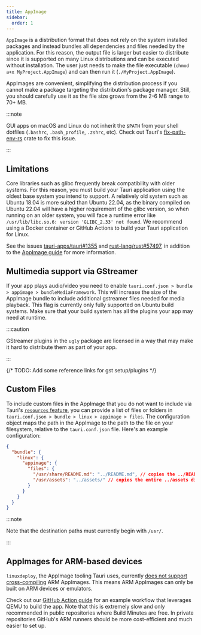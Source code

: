 ```yaml
---
title: AppImage
sidebar:
  order: 1
---
```


`AppImage` is a distribution format that does not rely on the system installed packages and instead bundles all dependencies and files needed by the application. For this reason, the output file is larger but easier to distribute since it is supported on many Linux distributions and can be executed without installation. The user just needs to make the file executable (`chmod a+x MyProject.AppImage`) and can then run it (`./MyProject.AppImage`).

AppImages are convenient, simplifying the distribution process if you cannot make a package targeting the distribution's package manager. Still, you should carefully use it as the file size grows from the 2-6 MB range to 70+ MB.

:::note

GUI apps on macOS and Linux do not inherit the `$PATH` from your shell dotfiles (`.bashrc`, `.bash_profile`, `.zshrc`, etc). Check out Tauri's [fix-path-env-rs](https://github.com/tauri-apps/fix-path-env-rs) crate to fix this issue.

:::

## Limitations

Core libraries such as glibc frequently break compatibility with older systems. For this reason, you must build your Tauri application using the oldest base system you intend to support. A relatively old system such as Ubuntu 18.04 is more suited than Ubuntu 22.04, as the binary compiled on Ubuntu 22.04 will have a higher requirement of the glibc version, so when running on an older system, you will face a runtime error like `/usr/lib/libc.so.6: version 'GLIBC_2.33' not found`. We recommend using a Docker container or GitHub Actions to build your Tauri application for Linux.

See the issues [tauri-apps/tauri#1355](https://github.com/tauri-apps/tauri/issues/1355) and [rust-lang/rust#57497](https://github.com/rust-lang/rust/issues/57497), in addition to the [AppImage guide](https://docs.appimage.org/reference/best-practices.html#binaries-compiled-on-old-enough-base-system) for more information.

## Multimedia support via GStreamer

If your app plays audio/video you need to enable `tauri.conf.json > bundle > appimage > bundleMediaFramework`. This will increase the size of the AppImage bundle to include additional gstreamer files needed for media playback. This flag is currently only fully supported on Ubuntu build systems. Make sure that your build system has all the plugins your app may need at runtime.

:::caution

GStreamer plugins in the `ugly` package are licensed in a way that may make it hard to distribute them as part of your app.

:::

{/* TODO: Add some reference links for gst setup/plugins */}

## Custom Files

To include custom files in the AppImage that you do not want to include via Tauri's [`resources` feature](/develop/resources/), you can provide a list of files or folders in `tauri.conf.json > bundle > linux > appimage > files`. The configuration object maps the path in the AppImage to the path to the file on your filesystem, relative to the `tauri.conf.json` file. Here's an example configuration:

```json title="tauri.conf.json"
{
  "bundle": {
    "linux": {
      "appimage": {
        "files": {
          "/usr/share/README.md": "../README.md", // copies the ../README.md file to <appimage>/usr/share/README.md
          "/usr/assets": "../assets/" // copies the entire ../assets directory to <appimage>/usr/assets
        }
      }
    }
  }
}
```

:::note

Note that the destination paths must currently begin with `/usr/`.

:::

## AppImages for ARM-based devices

`linuxdeploy`, the AppImage tooling Tauri uses, currently [does not support cross-compiling] ARM AppImages. This means ARM AppImages can only be built on ARM devices or emulators.

Check out our [GitHub Action guide](/distribute/pipelines/github/#arm-runner-compilation) for an example workflow that leverages QEMU to build the app. Note that this is extremely slow and only recommended in public repositories where Build Minutes are free. In private repositories GitHub's ARM runners should be more cost-efficient and much easier to set up.

[does not support cross-compiling]: https://github.com/linuxdeploy/linuxdeploy/issues/258
